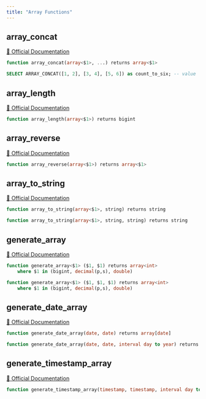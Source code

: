 ```yaml
---
title: "Array Functions"
---
```


## array_concat
[🔗 Official Documentation](#https://cloud.google.com/bigquery/docs/reference/standard-sql/array_functions#array_concat)

```sql
function array_concat(array<$1>, ...) returns array<$1>
```


```sql example.sql
SELECT ARRAY_CONCAT([1, 2], [3, 4], [5, 6]) as count_to_six; -- value '[1,2,3,4,5,6]' 
```
## array_length
[🔗 Official Documentation](#https://cloud.google.com/bigquery/docs/reference/standard-sql/array_functions#array_length)

```sql
function array_length(array<$1>) returns bigint
```


## array_reverse
[🔗 Official Documentation](#https://cloud.google.com/bigquery/docs/reference/standard-sql/array_functions#array_reverse)

```sql
function array_reverse(array<$1>) returns array<$1>
```


## array_to_string
[🔗 Official Documentation](#https://cloud.google.com/bigquery/docs/reference/standard-sql/array_functions#array_to_string)

```sql
function array_to_string(array<$1>, string) returns string
```


```sql
function array_to_string(array<$1>, string, string) returns string
```


## generate_array
[🔗 Official Documentation](#https://cloud.google.com/bigquery/docs/reference/standard-sql/array_functions#generate_array)

```sql
function generate_array<$1> ($1, $1) returns array<int>
	where $1 in (bigint, decimal(p,s), double)
```


```sql
function generate_array<$1> ($1, $1, $1) returns array<int>
	where $1 in (bigint, decimal(p,s), double)
```


## generate_date_array
[🔗 Official Documentation](#https://cloud.google.com/bigquery/docs/reference/standard-sql/array_functions#generate_date_array)

```sql
function generate_date_array(date, date) returns array[date]
```


```sql
function generate_date_array(date, date, interval day to year) returns array[date]
```


## generate_timestamp_array
[🔗 Official Documentation](#https://cloud.google.com/bigquery/docs/reference/standard-sql/array_functions#generate_timestamp_array)

```sql
function generate_timestamp_array(timestamp, timestamp, interval day to year) returns array<timestamp>
```



